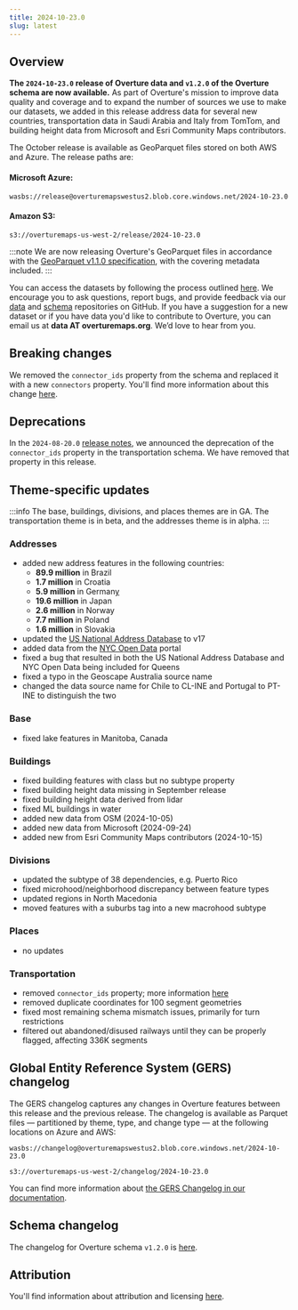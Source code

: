 ```yaml
---
title: 2024-10-23.0
slug: latest
---
```


## Overview

**The `2024-10-23.0` release of Overture data and `v1.2.0` of the Overture schema are now available.** As part of Overture's mission to improve data quality and coverage and to expand the number of sources we use to make our datasets, 
we added in this release address data for several new countries, transportation data in Saudi Arabia and Italy from TomTom, and building height data from Microsoft and Esri Community Maps contributors. 

The October release is available as GeoParquet files stored on both AWS and Azure. The release paths are:

#### Microsoft Azure:
```
wasbs://release@overturemapswestus2.blob.core.windows.net/2024-10-23.0
```

#### Amazon S3:
```
s3://overturemaps-us-west-2/release/2024-10-23.0
```
:::note
We are now releasing Overture's GeoParquet files in accordance with the [GeoParquet v1.1.0 specification](https://geoparquet.org/releases/v1.1.0/), with the covering metadata included.
:::

You can access the datasets by following the process outlined [here](https://docs.overturemaps.org/getting-data/). We encourage you to ask questions, report bugs, and provide feedback via our [data](https://github.com/OvertureMaps/data) and [schema](https://github.com/OvertureMaps/schema) repositories on GitHub. If you have a suggestion for a new dataset or if you have data you'd like to contribute to Overture, you can email us at **data AT overturemaps.org**. We’d love to hear from you.


## Breaking changes

We removed the `connector_ids` property from the schema and replaced it with a new `connectors` property. You'll find more information about this change [here](https://docs.overturemaps.org/blog/2024/08/15/preview-august-release/#connectors).

## Deprecations

In the `2024-08-20.0` [release notes](https://docs.overturemaps.org/release/2024-08-20.0/), we announced the deprecation of the `connector_ids` property in the transportation schema. We have removed that property in this release. 

## Theme-specific updates

:::info
The base, buildings, divisions, and places themes are in GA. The transportation theme is in beta, and the addresses theme is in alpha.
:::

### Addresses
- added new address features in the following countries:
    - **89.9 million** in Brazil
    - **1.7 million** in Croatia
    - **5.9 million** in German[y](https://youtu.be/WBpDs-BfwO0?feature=shared)
    - **19.6 million** in Japan
    - **2.6 million** in Norway
    - **7.7 million** in Poland
    - **1.6 million** in Slovakia
- updated the [US National Address Database](https://www.transportation.gov/gis/national-address-database) to v17
- added data from the [NYC Open Data](https://opendata.cityofnewyork.us/) portal
- fixed a bug that resulted in both the US National Address Database and NYC Open Data being included for Queens
- fixed a typo in the Geoscape Australia source name
- changed the data source name for Chile to CL-INE and Portugal to PT-INE to distinguish the two

### Base
- fixed lake features in Manitoba, Canada

### Buildings
- fixed building features with class but no subtype property
- fixed building height data missing in September release 
- fixed building height data derived from lidar
- fixed ML buildings in water 
- added new data from OSM (2024-10-05)
- added new data from Microsoft (2024-09-24)
- added new from Esri Community Maps contributors (2024-10-15)

### Divisions
- updated the subtype of 38 dependencies, e.g. Puerto Rico
- fixed microhood/neighborhood discrepancy between feature types
- updated regions in North Macedonia
- moved features with a suburbs tag into a new macrohood subtype

### Places
- no updates

### Transportation
- removed `connector_ids` property; more information [here](https://docs.overturemaps.org/blog/2024/08/15/preview-august-release/#connectors) 
- removed duplicate coordinates for 100 segment geometries
- fixed most remaining schema mismatch issues, primarily for turn restrictions
- filtered out abandoned/disused railways until they can be properly flagged, affecting 336K segments

## Global Entity Reference System (GERS) changelog

The GERS changelog captures any changes in Overture features between this release and the previous release. The changelog is available as Parquet files &mdash; partitioned by theme, type, and change type &mdash; at the following locations on Azure and AWS:

```
wasbs://changelog@overturemapswestus2.blob.core.windows.net/2024-10-23.0
```
```
s3://overturemaps-us-west-2/changelog/2024-10-23.0
```

You can find more information about [the GERS Changelog in our documentation](https://docs.overturemaps.org/gers/changelog/).

## Schema changelog
The changelog for Overture schema `v1.2.0` is [here](https://github.com/OvertureMaps/schema/releases). 

## Attribution

You'll find information about attribution and licensing [here](/attribution).
